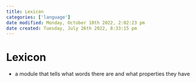 ```yaml
---
title: Lexicon
categories: ['language']
date modified: Monday, October 10th 2022, 2:02:23 pm
date created: Tuesday, July 26th 2022, 8:33:15 pm
---
```


# Lexicon
- a module that tells what words there are and what properties they have



